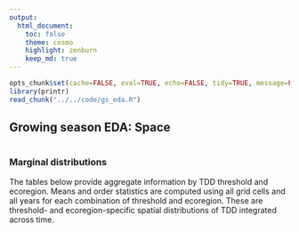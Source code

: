 ```yaml
---
output:
  html_document:
    toc: false
    theme: cosmo
    highlight: zenburn
    keep_md: true
---
```


```r
opts_chunk$set(cache=FALSE, eval=TRUE, echo=FALSE, tidy=TRUE, message=FALSE, warning=FALSE, dpi=300, fig.height=10.5, fig.width=10.5)
library(printr)
read_chunk("../../code/gs_eda.R")
```

##
##
## Growing season EDA: Space

```r
```

### Marginal distributions

The tables below provide aggregate information by TDD threshold and ecoregion.
Means and order statistics are computed using all grid cells and all years for each combination of threshold and ecoregion.
These are threshold- and ecoregion-specific spatial distributions of TDD integrated across time.

```r
```
